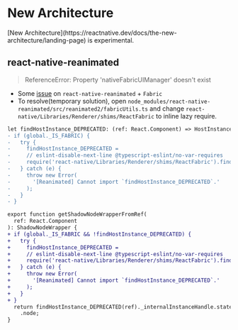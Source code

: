 
# New Architecture

<Callout type="warning">
[New Architecture](https://reactnative.dev/docs/the-new-architecture/landing-page) is experimental.
</Callout>

## react-native-reanimated

> ReferenceError: Property 'nativeFabricUIManager' doesn't exist

- Some [issue](https://github.com/leegeunhyeok/react-native-esbuild/issues/16#issuecomment-1730042378) on `react-native-reanimated` + `Fabric`
- To resolve(temporary solution), open `node_modules/react-native-reanimated/src/reanimated2/fabricUtils.ts` and change `react-native/Libraries/Renderer/shims/ReactFabric` to inline lazy require.

```diff
let findHostInstance_DEPRECATED: (ref: React.Component) => HostInstance;
- if (global._IS_FABRIC) {
-   try {
-     findHostInstance_DEPRECATED =
-     // eslint-disable-next-line @typescript-eslint/no-var-requires
-     require('react-native/Libraries/Renderer/shims/ReactFabric').findHostInstance_DEPRECATED;
-   } catch (e) {
-     throw new Error(
-       '[Reanimated] Cannot import `findHostInstance_DEPRECATED`.'
-     );
-   }
- }

export function getShadowNodeWrapperFromRef(
  ref: React.Component
): ShadowNodeWrapper {
+ if (global._IS_FABRIC && !findHostInstance_DEPRECATED) {
+   try {
+     findHostInstance_DEPRECATED =
+     // eslint-disable-next-line @typescript-eslint/no-var-requires
+     require('react-native/Libraries/Renderer/shims/ReactFabric').findHostInstance_DEPRECATED;
+   } catch (e) {
+     throw new Error(
+       '[Reanimated] Cannot import `findHostInstance_DEPRECATED`.'
+     );
+   }
+ }
  return findHostInstance_DEPRECATED(ref)._internalInstanceHandle.stateNode
    .node;
}
```
